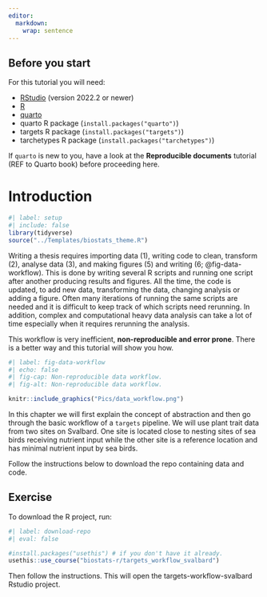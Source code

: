 ```yaml
---
editor: 
  markdown: 
    wrap: sentence
---
```


::: callout-note
## Before you start

For this tutorial you will need:

-   [RStudio](https://www.rstudio.com/products/rstudio/) (version 2022.2 or newer)
-   [R](https://cran.r-project.org/)
-   [quarto](https://quarto.org/docs/get-started/ "Download quarto")
-   quarto R package (`install.packages("quarto")`)
-   targets R package (`install.packages("targets")`)
-   tarchetypes R package (`install.packages("tarchetypes")`)

If `quarto` is new to you, have a look at the **Reproducible documents** tutorial (REF to Quarto book) before proceeding here.
:::

# Introduction

```r
#| label: setup
#| include: false
library(tidyverse)
source("../Templates/biostats_theme.R")
```

Writing a thesis requires importing data (1), writing code to clean, transform (2), analyse data (3), and making figures (5) and writing (6; @fig-data-workflow).
This is done by writing several R scripts and running one script after another producing results and figures.
All the time, the code is updated, to add new data, transforming the data, changing analysis or adding a figure.
Often many iterations of running the same scripts are needed and it is difficult to keep track of which scripts need rerunning.
In addition, complex and computational heavy data analysis can take a lot of time especially when it requires rerunning the analysis.

This workflow is very inefficient, **non-reproducible and error prone**.
There is a better way and this tutorial will show you how.

```r
#| label: fig-data-workflow
#| echo: false
#| fig-cap: Non-reproducible data workflow.
#| fig-alt: Non-reproducible data workflow.

knitr::include_graphics("Pics/data_workflow.png")

```

In this chapter we will first explain the concept of abstraction and then go through the basic workflow of a `targets` pipeline.
We will use plant trait data from two sites on Svalbard.
One site is located close to nesting sites of sea birds receiving nutrient input while the other site is a reference location and has minimal nutrient input by sea birds.

Follow the instructions below to download the repo containing data and code.

::: callout-note
## Exercise

To download the R project, run:

```r
#| label: download-repo
#| eval: false

#install.packages("usethis") # if you don't have it already.
usethis::use_course("biostats-r/targets_workflow_svalbard")

```

Then follow the instructions.
This will open the targets-workflow-svalbard Rstudio project.
:::
